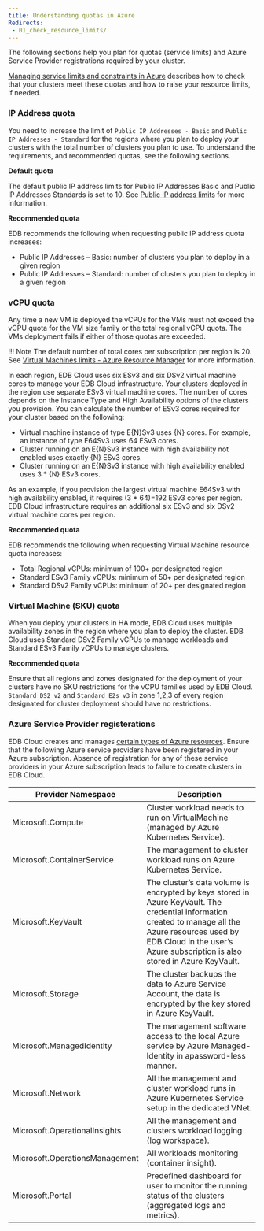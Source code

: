 ```yaml
---
title: Understanding quotas in Azure
Redirects:
 - 01_check_resource_limits/
---
```


The following sections help you plan for quotas (service limits) and Azure Service Provider registrations required by your cluster.

[Managing service limits and constraints in Azure](01a_managing_quotas) describes how to check that your clusters meet these quotas and how to raise your resource limits, if needed.

### IP Address quota

You need to increase the limit of `Public IP Addresses - Basic` and `Public IP Addresses - Standard` for the regions where you plan to deploy your clusters with the total number of clusters you plan to use. To understand the requirements, and recommended quotas, see the following sections.

**Default quota**

The default public IP address limits for Public IP Addresses Basic and Public IP Addresses Standards is set to 10. See [Public IP address limits](https://docs.microsoft.com/en-us/azure/azure-resource-manager/management/azure-subscription-service-limits#publicip-address) for more information.


**Recommended quota**

EDB recommends the following when requesting public IP address quota increases:

* Public IP Addresses – Basic: number of clusters you plan to deploy in a given region
* Public IP Addresses – Standard: number of clusters you plan to deploy in a given region

### vCPU quota

Any time a new VM is deployed the vCPUs for the VMs must not exceed the vCPU quota for the VM size family or the total regional vCPU quota. The VMs deployment fails if either of those quotas are exceeded. 

!!! Note
    The default number of total cores per subscription per region is 20. See [Virtual Machines limits - Azure Resource Manager](https://docs.microsoft.com/en-us/azure/azure-resource-manager/management/azure-subscription-service-limits#virtual-machines-limits---azure-resource-manager) for more information.

In each region, EDB Cloud uses six ESv3 and six DSv2 virtual machine cores to manage your EDB Cloud infrastructure.
Your clusters deployed in the region use separate ESv3 virtual machine cores. The number of cores depends on the Instance Type and High Availability options of the clusters you provision. You can calculate the number of ESv3 cores required for your cluster based on the following:

* Virtual machine instance of type E{N}Sv3 uses {N} cores. For example, an instance of type E64Sv3 uses 64 ESv3 cores.
* Cluster running on an E{N}Sv3 instance with high availability not enabled uses exactly {N} ESv3 cores.
* Cluster running on an E{N}Sv3 instance with high availability enabled uses 3 * {N} ESv3 cores.

As an example, if you provision the largest virtual machine E64Sv3 with high availability enabled, it requires (3 * 64)=192 ESv3 cores per region. EDB Cloud infrastructure requires an additional six ESv3 and six DSv2 virtual machine cores per region.

**Recommended quota**

EDB recommends the following when requesting Virtual Machine resource quota increases:
* Total Regional vCPUs: minimum of 100+ per designated region
* Standard ESv3 Family vCPUs: minimum of 50+ per designated region
* Standard DSv2 Family vCPUs: minimum of 20+ per designated region

### Virtual Machine (SKU) quota

When you deploy your clusters in HA mode, EDB Cloud uses multiple availability zones in the region where you plan to deploy the cluster. EDB Cloud uses Standard DSv2 Family vCPUs to manage workloads and Standard ESv3 Family vCPUs to manage clusters.

**Recommended quota**

Ensure that all regions and zones designated for the deployment of your clusters have no SKU restrictions for the vCPU families used by EDB Cloud. `Standard_DS2_v2` and `Standard_E2s_v3` in zone 1,2,3 of every region designated for cluster deployment should have no restrictions.

### Azure Service Provider registerations

EDB Cloud creates and manages [certain types of Azure resources](https://docs.microsoft.com/en-us/azure/azure-resource-manager/management/resource-providers-and-types). Ensure that the following Azure service providers have been registered in your Azure subscription. Absence of registration for any of these service providers in your Azure subscription leads to failure to create clusters in EDB Cloud.

| Provider Namespace             | Description                                                                                                         |
| ------------------------------ | --------------------------------------------------------------------------------------------------------------- |
| Microsoft.Compute              | Cluster workload needs to run on VirtualMachine (managed by Azure Kubernetes Service).                                             |
| Microsoft.ContainerService     | The management to cluster workload runs on Azure Kubernetes Service.                                  |
| Microsoft.KeyVault             | The cluster’s data volume is encrypted by keys stored in Azure KeyVault.  The credential information created to manage all the Azure resources used by EDB Cloud in the user’s Azure subscription is also stored in Azure KeyVault.  |
| Microsoft.Storage              | The cluster backups the data to Azure Service Account, the data is encrypted by the key stored in Azure KeyVault. |
| Microsoft.ManagedIdentity      | The management software access to the local Azure service by Azure Managed-Identity in apassword-less manner.     |
| Microsoft.Network              | All the management and cluster workload runs in Azure Kubernetes Service setup in the dedicated VNet.                              |
| Microsoft.OperationalInsights  | All the management and clusters workload logging (log workspace).                                          |
| Microsoft.OperationsManagement | All workloads monitoring (container insight).                                                                   |
| Microsoft.Portal               | Predefined dashboard for user to monitor the running status of the clusters (aggregated logs and metrics).    |


    